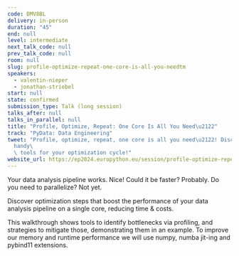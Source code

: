 ```yaml
---
code: DMV8BL
delivery: in-person
duration: "45"
end: null
level: intermediate
next_talk_code: null
prev_talk_code: null
room: null
slug: profile-optimize-repeat-one-core-is-all-you-needtm
speakers:
  - valentin-nieper
  - jonathan-striebel
start: null
state: confirmed
submission_type: Talk (long session)
talks_after: null
talks_in_parallel: null
title: "Profile, Optimize, Repeat: One Core Is All You Need\u2122"
track: "PyData: Data Engineering"
tweet: "Profile, optimize, repeat, one core is all you need\u2122! Discover
  handy\
  \ tools for your optimization cycle!"
website_url: https://ep2024.europython.eu/session/profile-optimize-repeat-one-core-is-all-you-needtm
---
```


Your data analysis pipeline works. Nice! Could it be faster? Probably. Do you
need to parallelize? Not yet.

Discover optimization steps that boost the performance of your data analysis
pipeline on a single core, reducing time & costs.

This walkthrough shows tools to identify bottlenecks via profiling, and
strategies to mitigate those, demonstrating them in an example. To improve our
memory and runtime performance we will use numpy, numba jit-ing and pybind11
extensions.
